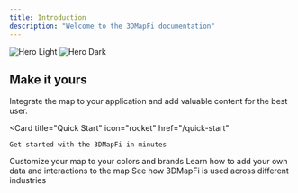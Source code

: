 ```yaml
---
title: Introduction
description: "Welcome to the 3DMapFi documentation"
---
```


<img
  className="block dark:hidden"
  src="/images/hero-light.png"
  alt="Hero Light"
/>
<img
  className="hidden dark:block"
  src="/images/hero-dark.png"
  alt="Hero Dark"
/>

## Make it yours

Integrate the map to your application and add valuable content for the best user.

<CardGroup cols={2}>

  <Card
    title="Quick Start"
    icon="rocket"
    href="/quick-start"
  >
    Get started with the 3DMapFi in minutes
  </Card>
  <Card
    title="Customize Map"
    icon="palette"
    href="https://mintlify.com/docs/settings/global"
  >
    Customize your map to your colors and brands
  </Card>
  <Card
    title="Add Data and Interactions"
    icon="screwdriver-wrench"
    href="https://mintlify.com/docs/content/components/accordions"
  >
    Learn how to add your own data and interactions to the map
  </Card>
  <Card
    title="Get Inspiration"
    icon="stars"
    href="https://mintlify.com/customers"
  >
    See how 3DMapFi is used across different industries
  </Card>
</CardGroup>
